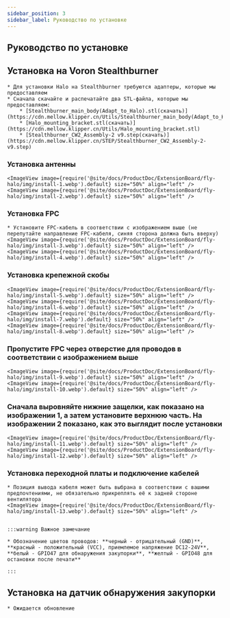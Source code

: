 ```yaml
---
sidebar_position: 3
sidebar_label: Руководство по установке
---
```





## Руководство по установке

## Установка на Voron Stealthburner

    * Для установки Halo на Stealthburner требуются адаптеры, которые мы предоставляем
    * Сначала скачайте и распечатайте два STL-файла, которые мы предоставляем:
        * [Stealthburner_main_body(Adapt_to_Halo).stl(скачать)](https://cdn.mellow.klipper.cn/Utils/Stealthburner_main_body(Adapt_to_Halo).stl)
        * [Halo_mounting_bracket.stl(скачать)](https://cdn.mellow.klipper.cn/Utils/Halo_mounting_bracket.stl)
        * [Stealthburner_CW2_Assembly-2 v9.step(скачать)](https://cdn.mellow.klipper.cn/STEP/Stealthburner_CW2_Assembly-2-v9.step)
    
    
### Установка антенны
    <ImageView image={require('@site/docs/ProductDoc/ExtensionBoard/fly-halo/img/install-1.webp').default} size="50%" align="left" />
    <ImageView image={require('@site/docs/ProductDoc/ExtensionBoard/fly-halo/img/install-2.webp').default} size="50%" align="left" />

### Установка FPC
    * Установите FPC-кабель в соответствии с изображением выше (не перепутайте направление FPC-кабеля, синяя сторона должна быть вверху)
    <ImageView image={require('@site/docs/ProductDoc/ExtensionBoard/fly-halo/img/install-3.webp').default} size="50%" align="left" />
    <ImageView image={require('@site/docs/ProductDoc/ExtensionBoard/fly-halo/img/install-4.webp').default} size="50%" align="left" />


### Установка крепежной скобы

    <ImageView image={require('@site/docs/ProductDoc/ExtensionBoard/fly-halo/img/install-5.webp').default} size="50%" align="left" />
    <ImageView image={require('@site/docs/ProductDoc/ExtensionBoard/fly-halo/img/install-6.webp').default} size="50%" align="left" />
    <ImageView image={require('@site/docs/ProductDoc/ExtensionBoard/fly-halo/img/install-7.webp').default} size="50%" align="left" />
    <ImageView image={require('@site/docs/ProductDoc/ExtensionBoard/fly-halo/img/install-8.webp').default} size="50%" align="left" />

### Пропустите FPC через отверстие для проводов в соответствии с изображением выше

    <ImageView image={require('@site/docs/ProductDoc/ExtensionBoard/fly-halo/img/install-9.webp').default} size="50%" align="left" />
    <ImageView image={require('@site/docs/ProductDoc/ExtensionBoard/fly-halo/img/install-10.webp').default} size="50%" align="left" />

### Сначала выровняйте нижние защелки, как показано на изображении 1, а затем установите верхнюю часть. На изображении 2 показано, как это выглядит после установки

    <ImageView image={require('@site/docs/ProductDoc/ExtensionBoard/fly-halo/img/install-11.webp').default} size="50%" align="left" />
    <ImageView image={require('@site/docs/ProductDoc/ExtensionBoard/fly-halo/img/install-12.webp').default} size="50%" align="left" />


### Установка переходной платы и подключение кабелей
    * Позиция вывода кабеля может быть выбрана в соответствии с вашими предпочтениями, не обязательно прикреплять её к задней стороне вентилятора
    <ImageView image={require('@site/docs/ProductDoc/ExtensionBoard/fly-halo/img/install-13.webp').default} size="50%" align="left" />


    :::warning Важное замечание

    * Обозначение цветов проводов: **черный - отрицательный (GND)**, **красный - положительный (VCC), приемлемое напряжение DC12-24V**, **белый - GPIO47 для обнаружения закупорки**, **желтый - GPIO48 для остановки после печати**

    :::

## Установка на датчик обнаружения закупорки

    * Ожидается обновление